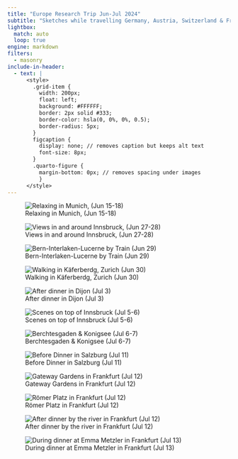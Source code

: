 ```yaml
---
title: "Europe Research Trip Jun-Jul 2024"
subtitle: "Sketches while travelling Germany, Austria, Switzerland & France"
lightbox:
  match: auto
  loop: true
engine: markdown
filters:
  - masonry
include-in-header:
  - text: |
      <style>
        .grid-item {
          width: 200px;
          float: left;
          background: #FFFFFF;
          border: 2px solid #333;
          border-color: hsla(0, 0%, 0%, 0.5);
          border-radius: 5px;
        }
        figcaption {
          display: none; // removes caption but keeps alt text
          font-size: 8px;
        }
        .quarto-figure {
          margin-bottom: 0px; // removes spacing under images
          }
      </style>
---
```


:::::{.column-body-outset}

:::: {.grid data-masonry='{ "itemSelector": ".grid-item", "gutter": 0 }'}

::: {.grid-item}
![Relaxing in Munich, (Jun 15-18)](images/2024-07-16_europe-sketches-00.png){group='sketches'}
:::

::: {.grid-item}
![Views in and around Innsbruck, (Jun 27-28)](images/2024-07-16_europe-sketches-01.png){group='sketches'}
:::

::: {.grid-item}
![Bern-Interlaken-Lucerne by Train (Jun 29)](images/2024-07-16_europe-sketches-02.png){group='sketches'}
:::

::: {.grid-item}
![Walking in Käferberdg, Zurich (Jun 30)](images/2024-07-16_europe-sketches-03.png){group='sketches'}
:::

::: {.grid-item}
![After dinner in Dijon (Jul 3)](images/2024-07-16_europe-sketches-04.png){group='sketches'}
:::

::: {.grid-item}
![Scenes on top of Innsbruck (Jul 5-6)](images/2024-07-16_europe-sketches-05.png){group='sketches'}
:::

::: {.grid-item}
![Berchtesgaden & Konigsee (Jul 6-7)](images/2024-07-16_europe-sketches-06.png){group='sketches'}
:::

::: {.grid-item}
![Before Dinner in Salzburg (Jul 11)](images/2024-07-16_europe-sketches-07.png){group='sketches'}
:::

::: {.grid-item}
![Gateway Gardens in Frankfurt (Jul 12)](images/2024-07-16_europe-sketches-08.png){group='sketches'}
:::
::: {.grid-item}
![Römer Platz in Frankfurt (Jul 12)](images/2024-07-16_europe-sketches-09.png){group='sketches'}
:::
::: {.grid-item}
![After dinner by the river in Frankfurt (Jul 12)](images/2024-07-16_europe-sketches-10.png){group='sketches'}
:::
::: {.grid-item}
![During dinner at Emma Metzler in Frankfurt (Jul 13)](images/2024-07-16_europe-sketches-11.png){group='sketches'}

:::
::::
:::::